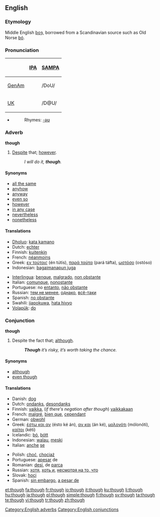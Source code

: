 ==English==

{{rank|also|away|against|148|though|get|eyes|hand}}

===Etymology===
Middle English [[þoȝ]], borrowed from a Scandinavian source such as Old Norse [[þó]].

===Pronunciation===
{| border=1 cellpadding=5
! !! [[w:IPA|IPA]] !! [[w:SAMPA|SAMPA]]
|-
! [[GenAm]]
| {{IPAchar|/ðoʊ/}} || /DoU/
|-
! [[UK]]
| {{IPAchar|/ðəʊ/}} || /D@U/
|}
*{{audio|en-us-though.ogg|Audio (US)}}
*:Rhymes: [[Rhymes:English:-əʊ|-əʊ]]

===Adverb===
'''though''' [[Category:English adverbs]]

# [[despite|Despite]] that; [[however]].
#:''I will do it, '''though'''.''

====Synonyms====
*[[all the same]]
*[[anyhow]]
*[[anyway]]
*[[even so]]
*[[however]]
*[[in any case]]
*[[nevertheless]]
*[[nonetheless]]

====Translations====
{{trans-top|however}}
*[[Dholuo]]: [[kata kamano]]
*Dutch: [[echter]]
*Finnish: [[kuitenkin]]
*French: [[néanmoins]]
*Greek: [[εν τούτοις]] (én tútis), [[παρά ταύτα]] (pará táfta), [[ωστόσο]] (ostóso)
*Indonesian: [[bagaimanapun juga]]
{{trans-mid}}
*[[Interlingua]]: [[benque]], [[malgrado]], [[non obstante]]
*Italian: [[comunque]], [[nonostante]]
*Portuguese: no [[entanto]], [[não obstante]]
*Russian: [[тем не менее]], [[однако]], [[всё-таки]]
*Spanish: [[no obstante]]
*Swahili: [[ijapokuwa]], [[hata hivyo]]
*[[Volapük]]: [[do#Volapük|do]]
{{trans-bottom}}

===Conjunction===
'''though''' [[Category:English conjunctions]]

# Despite the fact that; [[although]].
#:'''''Though''' it’s risky, it’s worth taking the chance.''

====Synonyms====
* [[although]]
* [[even though]]

==== Translations ====
{{trans-top|although}}
*Danish: [[dog]]
*Dutch: [[ondanks]], [[desondanks]]
*Finnish: [[vaikka]], (''if there's negation after though'') [[vaikkakaan]]
*French: [[malgré]], [[bien que]], [[cependant]]
*German: [[obwohl]]
*Greek: [[έστω και αν]] (ésto ké án), [[αν και]] (án ké), [[μολονότι]] (mólonóti), [[καίτοι]] (kéti)
*Icelandic: [[þó]], [[þótt]]
*Indonesian: [[walau]], [[meski]]
*Italian: [[anche]] [[se]]
{{trans-mid}}
*Polish: [[choć]], [[chociaż]]
*Portuguese: [[apesar]] de
*Romanian: [[desi]], de [[parca]]
*Russian: [[хотя]], [[хоть и]], [[несмотря на то, что]]
*Slovak: [[hoci]] 
*Spanish: [[sin embargo]], [[a pesar de]]
{{trans-bottom}}

[[et:though]]
[[fa:though]]
[[fr:though]]
[[io:though]]
[[it:though]]
[[ku:though]]
[[li:though]]
[[hu:though]]
[[ja:though]]
[[pl:though]]
[[simple:though]]
[[fi:though]]
[[sv:though]]
[[ta:though]]
[[te:though]]
[[vi:though]]
[[tr:though]]
[[zh:though]]